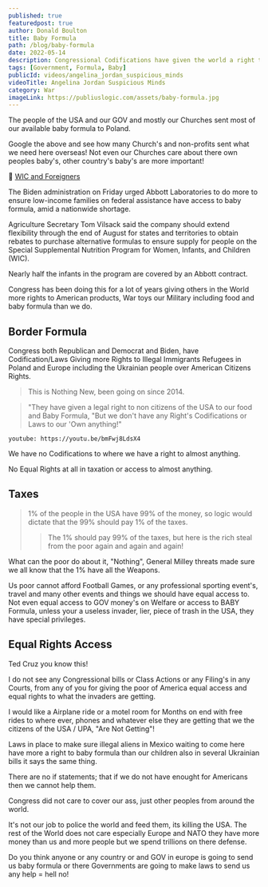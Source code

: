 ```yaml
---
published: true
featuredpost: true
author: Donald Boulton
title: Baby Formula
path: /blog/baby-formula
date: 2022-05-14
description: Congressional Codifications have given the world a right to our Baby Formula and food where there is no codifications for USA citizens to have a right to USA goods and services.
tags: [Government, Formula, Baby]
publicId: videos/angelina_jordan_suspicious_minds
videoTitle: Angelina Jordan Suspicious Minds
category: War
imageLink: https://publiuslogic.com/assets/baby-formula.jpg
---
```


The people of the USA and our GOV and mostly our Churches sent most of our available baby formula to Poland.

Google the above and see how many Church's and non-profits sent what we need here overseas! Not even our Churches care about there own peoples baby's, other country's baby's are more important!

🔗 [WIC and Foreigners](https://www.wsj.com/articles/who-made-the-baby-formula-shortage-biden-administration-abbott-tariffs-nestle-11652480538)

<Section>

The Biden administration on Friday urged Abbott Laboratories to do more to ensure low-income families on federal assistance have access to baby formula, amid a nationwide shortage.

Agriculture Secretary Tom Vilsack said the company should extend flexibility through the end of August for states and territories to obtain rebates to purchase alternative formulas to ensure supply for people on the Special Supplemental Nutrition Program for Women, Infants, and Children (WIC).

Nearly half the infants in the program are covered by an Abbott contract.

Congress has been doing this for a lot of years giving others in the World more rights to American products, War toys our Military including food and baby formula than we do.

</Section>

## Border Formula

<Section>

Congress both Republican and Democrat and Biden, have Codification/Laws Giving more Rights to Illegal Immigrants Refugees in Poland and Europe including the Ukrainian people over American Citizens Rights.

> This is Nothing New, been going on since 2014.

> "They have given a legal right to non citizens of the USA to our food and Baby Formula, "But we don't have any Right's Codifications or Laws to our 'Own anything!"

</Section>

<Section>

`youtube: https://youtu.be/bmFwj8LdsX4`

</Section>

<Section>

We have no Codifications to where we have a right to almost anything.

No Equal Rights at all in taxation or access to almost anything.

</Section>

## Taxes

<Section>

> 1% of the people in the USA have 99% of the money, so logic would dictate that the 99% should pay 1% of the taxes.
>
> > The 1% should pay 99% of the taxes, but here is the rich steal from the poor again and again and again!

What can the poor do about it, "Nothing", General Milley threats made sure we all know that the 1% have all the Weapons.

</Section>

<Section>

Us poor cannot afford Football Games, or any professional sporting event's, travel and many other events and things we
should have equal access to. Not even equal access to GOV money's on Welfare or access to BABY Formula, unless your a
useless invader, lier, piece of trash in the USA, they have special privileges.

</Section>

## Equal Rights Access

<Section>

Ted Cruz you know this!

I do not see any Congressional bills or Class Actions or any Filing's in any Courts, from any of you for giving the poor of America equal access and equal rights to what the invaders are getting.

I would like a Airplane ride or a motel room for Months on end with free rides to where ever, phones and whatever else they are getting that we the citizens of the USA / UPA, "Are Not Getting"!

Laws in place to make sure illegal aliens in Mexico waiting to come here have more a right to baby formula than our children also in several Ukrainian bills it says the same thing.

</Section>

<Section>

There are no if statements; that if we do not have enought for Americans then we cannot help them.

Congress did not care to cover our ass, just other peoples from around the world.

It's not our job to police the world and feed them, its killing the USA. The rest of the World does not care especially Europe and NATO they have more money than us and more people but we spend trillions on there defense.

Do you think anyone or any country or and GOV in europe is going to send us baby formula or there Governments are going to make laws to send us any help = hell no!

</Section>

<WavyHr className="mt-1 mb-1 text-fuchsia-600" />

